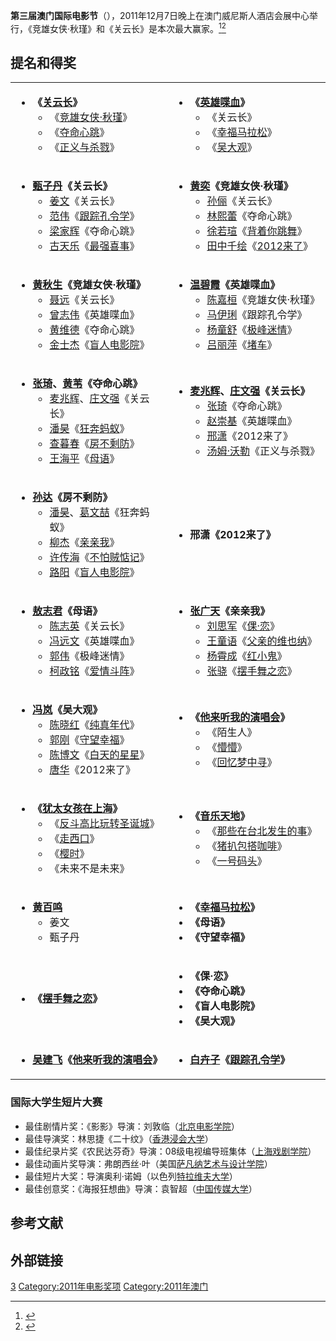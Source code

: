 '''第三届澳门国际电影节'''（{{lang-en|'''3rd Macau International Movie Festival'''}}），2011年12月7日晚上在澳门威尼斯人酒店会展中心举行，《竞雄女侠·秋瑾》和《关云长》是本次最大赢家。<ref>{{cite web |url=http://hnrb.hinews.cn/html/2011-12/11/content_424825.htm |title=第三届澳门国际电影节落幕 |accessdate=2014-03-14|date=2011-12-11 |work= 海南日报 |archive-date=2014-03-14 |archive-url=https://web.archive.org/web/20140314174132/http://hnrb.hinews.cn/html/2011-12/11/content_424825.htm |dead-url=no}}</ref><ref>{{cite web |url=http://ya.newssc.org/system/2011126/001412865.html |title=第三届澳门国际电影节开幕 雅安城市形象宣传片闪亮登场 |date=2011-12-11 |accessdate=2014-03-14|work=四川新闻网 |archive-url=https://web.archive.org/web/20140314173934/http://ya.newssc.org/system/2011126/001412865.html |archive-date=2014-03-14 |dead-url=yes}}</ref>

== 提名和得奖 ==
{| class=wikitable
|-
| valign="top" width="50%" | {{Award category|#EEDD82|[[金莲花奖最佳故事片|最佳故事片]]}}
*'''《[[关云长_(电影)|关云长]]》'''
**《[[竞雄女侠·秋瑾|竞雄女侠·秋瑾]]》
**《[[夺命心跳|夺命心跳]]》
**《[[正义与杀戮|正义与杀戮]]》

| valign="top" width="50%" | {{Award category|#EEDD82|[[金莲花奖优秀影片|优秀影片]]}}
*'''《[[英雄喋血|英雄喋血]]》'''
**《关云长》
**《[[幸福马拉松|幸福马拉松]]》
**《[[吴大观|吴大观]]》
|-
| valign="top" width="50%" | {{Award category|#EEDD82|[[金莲花奖最佳男主角|最佳男主角]]}}
*'''[[甄子丹|甄子丹]]《关云长》'''
**[[姜文|姜文]]《关云长》
**[[范伟|范伟]]《[[跟踪孔令学|跟踪孔令学]]》
**[[梁家辉|梁家辉]]《夺命心跳》
**[[古天乐|古天乐]]《[[最强喜事|最强喜事]]》

| valign="top" width="50%" | {{Award category|#EEDD82|[[金莲花奖最佳女主角|最佳女主角]]}}
*'''[[黄奕|黄奕]]《竞雄女侠·秋瑾》'''
**[[孙俪|孙俪]]《关云长》
**[[林熙蕾|林熙蕾]]《夺命心跳》
**[[徐若瑄|徐若瑄]]《[[背着你跳舞|背着你跳舞]]》
**[[田中千绘|田中千绘]]《[[2012来了|2012来了]]》
|-
| valign="top" width="50%" | {{Award category|#EEDD82|[[金莲花奖最佳男配角|最佳男配角]]}}
*'''[[黄秋生|黄秋生]]《竞雄女侠·秋瑾》'''
**[[聂远|聂远]]《关云长》
**[[曾志伟|曾志伟]]《英雄喋血》
**[[黄维德|黄维德]]《夺命心跳》
**[[金士杰|金士杰]]《[[盲人电影院|盲人电影院]]》

| valign="top" width="50%" | {{Award category|#EEDD82|[[金莲花奖最佳女配角|最佳女配角]]}}
*'''[[温碧霞|温碧霞]]《英雄喋血》'''
**[[陈嘉桓|陈嘉桓]]《竞雄女侠·秋瑾》
**[[马伊琍|马伊琍]]《跟踪孔令学》
**[[杨童舒|杨童舒]]《[[极峰迷情|极峰迷情]]》
**[[吕丽萍|吕丽萍]]《[[堵车|堵车]]》
|-
| valign="top" width="50%" | {{Award category|#EEDD82|[[金莲花奖最佳编剧|最佳编剧]]}}
*'''[[张琦|张琦]]、[[黄苇|黄苇]]《夺命心跳》'''
**[[麦兆辉|麦兆辉]]、[[庄文强|庄文强]]《关云长》
**[[潘昊|潘昊]]《[[狂奔蚂蚁|狂奔蚂蚁]]》
**[[查暮春|查暮春]]《[[房不剩防|房不剩防]]》
**[[王海平|王海平]]《[[母语_(电影)|母语]]》

| valign="top" width="50%" | {{Award category|#EEDD82|[[金莲花奖最佳导演|最佳导演]]}}
*'''[[麦兆辉|麦兆辉]]、[[庄文强|庄文强]]《关云长》'''
**[[张琦|张琦]]《夺命心跳》
**[[赵崇基|赵崇基]]《英雄喋血》
**[[邢潇|邢潇]]《2012来了》
**[[汤姆·沃勒|汤姆·沃勒]]《正义与杀戮》
|-
| valign="top" width="50%" | {{Award category|#EEDD82|[[金莲花奖最佳导演新人|最佳导演新人]]}}
*'''[[孙达|孙达]]《房不剩防》'''
**[[潘昊|潘昊]]、[[葛文喆|葛文喆]]《狂奔蚂蚁》
**[[柳杰|柳杰]]《[[亲亲我|亲亲我]]》
**[[许传海|许传海]]《[[不怕贼惦记|不怕贼惦记]]》
**[[路阳|路阳]]《[[盲人电影院|盲人电影院]]》

| valign="top" width="50%" | {{Award category|#EEDD82|[[金莲花奖新锐导演|新锐导演]]}}
*'''邢潇《2012来了》'''
|-
| valign="top" width="50%" | {{Award category|#EEDD82|[[金莲花奖最佳摄影|最佳摄影]]}}
*'''[[敖志君|敖志君]]《母语》'''
**[[陈志英|陈志英]]《关云长》
**[[冯远文|冯远文]]《英雄喋血》
**[[郭伟|郭伟]]《极峰迷情》
**[[柯政铭|柯政铭]]《[[爱情斗阵|爱情斗阵]]》

| valign="top" width="50%" | {{Award category|#EEDD82|[[金莲花奖最佳音乐|最佳音乐]]}}
*'''[[张广天|张广天]]《亲亲我》'''
**[[刘思军|刘思军]]《[[倮·恋|倮·恋]]》
**[[王童语|王童语]]《[[父亲的维也纳|父亲的维也纳]]》
**[[杨霄成|杨霄成]]《[[红小鬼|红小鬼]]》
**[[张骁|张骁]]《[[摆手舞之恋|摆手舞之恋]]》
|-
| valign="top" width="50%" | {{Award category|#EEDD82|[[金莲花奖最佳剪接|最佳剪接]]}}
*'''[[冯岚|冯岚]]《吴大观》'''
**[[陈晓红|陈晓红]]《[[纯真年代|纯真年代]]》
**[[郭刚|郭刚]]《[[守望幸福|守望幸福]]》
**[[陈博文|陈博文]]《[[白天的星星|白天的星星]]》
**[[唐华|唐华]]《2012来了》

| valign="top" width="50%" | {{Award category|#EEDD82|[[金莲花奖最佳短片|最佳短片]]}}
*'''《[[他来听我的演唱会|他来听我的演唱会]]》'''
**《陌生人》
**《[[懵懵|懵懵]]》
**《[[回忆梦中寻|回忆梦中寻]]》
|-
| valign="top" width="50%" | {{Award category|#EEDD82|[[金莲花奖最佳动画片|最佳动画片]]}}
*'''《[[犹太女孩在上海|犹太女孩在上海]]》'''
**《[[反斗高比玩转圣诞城|反斗高比玩转圣诞城]]》
**《[[走西口|走西口]]》
**《[[樱时|樱时]]》
**《未来不是未来》

| valign="top" width="50%" | {{Award category|#EEDD82|[[金莲花奖最佳纪录片|最佳纪录片]]}}
*'''《[[音乐天地|音乐天地]]》'''
**《[[那些在台北发生的事|那些在台北发生的事]]》
**《[[猪扒包搭咖啡|猪扒包搭咖啡]]》
**《[[一号码头|一号码头]]》
|-
| valign="top" width="50%" | {{Award category|#EEDD82|华语电影贡献奖}}
*'''[[黄百鸣|黄百鸣]]'''
**姜文
**甄子丹

| valign="top" width="50%" | {{Award category|#EEDD82|组委会大奖}}
*'''《[[幸福马拉松|幸福马拉松]]》'''
*'''《母语》'''
*'''《守望幸福》'''
|-
| valign="top" width="50%" | {{Award category|#EEDD82|组委会特别奖}}
*'''《[[摆手舞之恋|摆手舞之恋]]》'''

| valign="top" width="50%" | {{Award category|#EEDD82|[[金莲花奖优秀制片人奖|优秀制片人奖]]}}
*'''《倮·恋》'''
*'''《夺命心跳》'''
*'''《盲人电影院》'''
*'''《吴大观》'''
|-
| valign="top" width="50%" | {{Award category|#EEDD82|[[金莲花奖男演员新人|男演员新人]]}}
*'''[[吴建飞|吴建飞]]《[[他来听我的演唱会|他来听我的演唱会]]》'''

| valign="top" width="50%" | {{Award category|#EEDD82|[[金莲花奖女演员新人|女演员新人]]}}
*'''[[白卉子|白卉子]]《[[跟踪孔令学|跟踪孔令学]]》'''
|}

=== 国际大学生短片大赛 ===
*最佳剧情片奖：《影影》导演：刘敦临（[[北京电影学院|北京电影学院]]）
*最佳导演奖：林思捷《二十纹》（[[香港浸会大学|香港浸会大学]]）
*最佳纪录片奖《农民达芬奇》导演：08级电视编导班集体（[[上海戏剧学院|上海戏剧学院]]）
*最佳动画片奖导演：弗朗西丝·叶（美国[[萨凡纳艺术与设计学院|萨凡纳艺术与设计学院]]）
*最佳短片大奖：导演奥利·诺姆（以色列[[特拉维夫大学|特拉维夫大学]]）
*最佳创意奖：《海报狂想曲》导演：袁智超（[[中国传媒大学|中国传媒大学]]）

==参考文献==
{{reflist}}

== 外部链接 ==
{{澳门国际电影节金莲花奖奖项}}

[[Category:金莲花奖|3]]
[[Category:2011年电影奖项|Category:2011年电影奖项]]
[[Category:2011年澳门|Category:2011年澳门]]